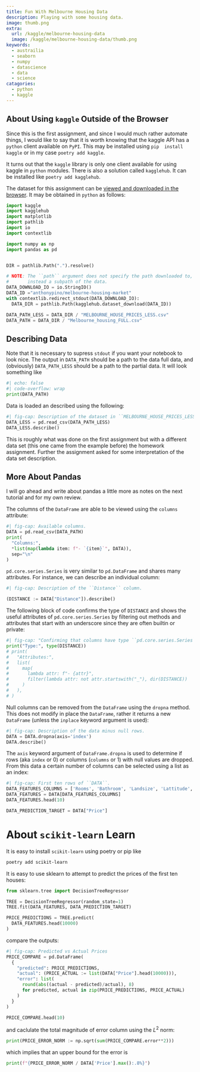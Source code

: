 ```yaml
---
title: Fun With Melbourne Housing Data
description: Playing with some housing data.
image: thumb.png
extra:
  url: /kaggle/melbourne-housing-data
  image: /kaggle/melbourne-housing-data/thumb.png
keywords:
  - austrailia
  - seaborn
  - numpy 
  - datascience
  - data
  - science
catagories:
  - python
  - kaggle
---
```



## About Using ``kaggle`` Outside of the Browser

Since this is the first assignment, and since I would much rather automate 
things, I would like to say that it is worth knowing that the kaggle API has a
``python`` client available on ``PyPI``. This may be installed using ``pip 
install kaggle`` or in my case ``poetry add kaggle``. 

It turns out that the ``kaggle`` library is only one client available for using
kaggle in ``python`` modules. There is also a solution called ``kagglehub``. It 
can be installed like ``poetry add kagglehub``.


The dataset for this assignment can be [viewed and downloaded in the browser](
https://www.kaggle.com/datasets/dansbecker/melbourne-housing-snapshot?resource=download).
It may be obtained in ``python`` as follows:


```python
import kaggle
import kagglehub
import matplotlib
import pathlib
import io
import contextlib

import numpy as np
import pandas as pd


DIR = pathlib.Path(".").resolve()

# NOTE: The ``path`` argument does not specify the path downloaded to, but 
#       instead a subpath of the data.
DATA_DOWNLOAD_IO = io.StringIO()
DATA_ID ="anthonypino/melbourne-housing-market" 
with contextlib.redirect_stdout(DATA_DOWNLOAD_IO):
  DATA_DIR = pathlib.Path(kagglehub.dataset_download(DATA_ID))

DATA_PATH_LESS = DATA_DIR / "MELBOURNE_HOUSE_PRICES_LESS.csv"
DATA_PATH = DATA_DIR / "Melbourne_housing_FULL.csv"
```


## Describing Data

Note that it is necessary to supress ``stdout`` if you want your notebook to
look nice. The output in ``DATA_PATH`` should be a path to the data full data,
and (obviously) ``DATA_PATH_LESS`` should be a path to the partial data. It
will look something like


```python
#| echo: false
#| code-overflow: wrap
print(DATA_PATH)
```


Data is loaded an described using the following:


```python
#| fig-cap: Description of the dataset in ``MELBOURNE_HOUSE_PRICES_LESS.csv``.
DATA_LESS = pd.read_csv(DATA_PATH_LESS)
DATA_LESS.describe()
```


This is roughly what was done on the first assignment but with a different
data set (this one came from the example before) the homework assignment. 
Further the assignment asked for some interpretation of the data set 
description.


## More About Pandas

I will go ahead and write about pandas a little more as notes on the next 
tutorial and for my own review. 

The columns of the ``DataFrame`` are able to be viewed using the ``columns`` 
attribute:


```python
#| fig-cap: Available columns.
DATA = pd.read_csv(DATA_PATH)
print(
  "Columns:", 
  *list(map(lambda item: f"- `{item}`", DATA)),
  sep="\n"
)
```


``pd.core.series.Series`` is very similar to ``pd.DataFrame`` and shares many attributes.
For instance, we can describe an individual column:


```python
#| fig-cap: Description of the ``Distance`` column.

(DISTANCE := DATA["Distance"]).describe()
```


The following block of code confirms the type of ``DISTANCE`` and shows the 
useful attributes of ``pd.core.series.Series`` by filtering out methods and attributes that
start with an underscore since they are often builtin or private:


```python
#| fig-cap: "Confirming that columns have type ``pd.core.series.Series``."
print("Type:", type(DISTANCE))
# print(
#   "Attributes:", 
#   list(
#     map(
#       lambda attr: f"- {attr}", 
#       filter(lambda attr: not attr.startswith("_"), dir(DISTANCE))
#     )
#   ), 
# )
```


Null columns can be removed from the ``DataFrame`` using the ``dropna`` method.
This does not modify in place the ``DataFrame``, rather it returns a new 
``DataFrame`` (unless the ``inplace`` keyword argument is used):


```python
#| fig-cap: Description of the data minus null rows.
DATA = DATA.dropna(axis='index')
DATA.describe()
```


The ``axis`` keyword argument of ``DataFrame.dropna`` is used to determine 
if rows (aka ``index`` or 0) or columns (``columns`` or 1) with null values are 
dropped. From this data a certain number of columns can be selected using a 
list as an index:


```python
#| fig-cap: First ten rows of ``DATA``.
DATA_FEATURES_COLUMNS = ['Rooms', 'Bathroom', 'Landsize', 'Lattitude', 'Longtitude']
DATA_FEATURES = DATA[DATA_FEATURES_COLUMNS]
DATA_FEATURES.head(10)

DATA_PREDICTION_TARGET = DATA["Price"]
```


# About ``scikit-learn`` Learn

It is easy to install ``scikit-learn`` using poetry or pip like


```sh
poetry add scikit-learn
```


It is easy to use sklearn to attempt to predict the prices of the first ten 
houses:


```python
from sklearn.tree import DecisionTreeRegressor

TREE = DecisionTreeRegressor(random_state=1)
TREE.fit(DATA_FEATURES, DATA_PREDICTION_TARGET)

PRICE_PREDICTIONS = TREE.predict(
  DATA_FEATURES.head(10000)
)
```


compare the outputs:


```python
#| fig-cap: Predicted vs Actual Prices
PRICE_COMPARE = pd.DataFrame(
  {
    "predicted": PRICE_PREDICTIONS,
    "actual": (PRICE_ACTUAL := list(DATA["Price"].head(10000))), 
    "error": list(
      round(abs((actual - predicted)/actual), 8) 
      for predicted, actual in zip(PRICE_PREDICTIONS, PRICE_ACTUAL)
    )
  }
)

PRICE_COMPARE.head(10)
```


and caclulate the total magnitude of error column using the $L^2$ norm:


```python
print(PRICE_ERROR_NORM := np.sqrt(sum(PRICE_COMPARE.error**2)))
```


which implies that an upper bound for the error is 


```python
print(f"{PRICE_ERROR_NORM / DATA['Price'].max():.8%}")
```


